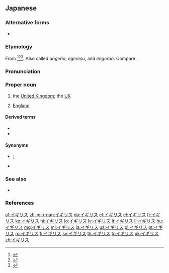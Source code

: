 ==Japanese==
{{DEFAULTSORT:いぎりす}}
{{wikipedia|lang=ja}}

===Alternative forms===
* {{ja-l|英吉利}} {{qualifier|ateji, rare}}

===Etymology===
From {{der|ja|pt|inglês||[[English]]}}<ref>{{R:Kokugo Dai Jiten}}</ref><ref>{{R:Kojien}}</ref><ref>{{R:Daijirin}}</ref>. Also called ''angeria'', ''egeresu'', and ''engeran''. Compare {{etyl|cmn|-}} {{m|cmn|英吉利|tr=Yīngjílì||[[England]]}}.

===Pronunciation===
{{ja-pron|acc=h|a=Ja-Igirisu.ogg}}

===Proper noun===
{{ja-pos|proper}}

# the [[United Kingdom]]; the [[UK]]
# {{lb|ja|informal}} [[England]]

====Derived terms====
* {{ja-r|イギリス人|^イギリスじん}}
* {{ja-r|イギリス帝%国|^イギリス ^てい%こく|[[British Empire]]}}

====Synonyms====
* {{sense|United Kingdom}} {{ja-r|英%国|^えい%こく}}; {{ja-r|連%合%王%国|^れん%ごう% ^おう%こく}}
* {{sense|England}} {{ja-r|イングランド|caps=y}}

===See also===
* {{ja-r|グレートブリテン及び北アイルランド連%合%王%国|^グレート ^ブリテン および ^きた ^アイルランド ^れん%ごう% ^おう%こく|[[United Kingdom of Great Britain and Northern Ireland]]}}

===References===
<references/>

{{topics|ja|United Kingdom|Countries of Europe|Exonyms}}

[[af:イギリス]]
[[zh-min-nan:イギリス]]
[[da:イギリス]]
[[et:イギリス]]
[[el:イギリス]]
[[fr:イギリス]]
[[ko:イギリス]]
[[hi:イギリス]]
[[lo:イギリス]]
[[lv:イギリス]]
[[lt:イギリス]]
[[li:イギリス]]
[[hu:イギリス]]
[[mg:イギリス]]
[[ml:イギリス]]
[[ja:イギリス]]
[[uz:イギリス]]
[[pl:イギリス]]
[[pt:イギリス]]
[[ro:イギリス]]
[[fi:イギリス]]
[[sv:イギリス]]
[[th:イギリス]]
[[tr:イギリス]]
[[uk:イギリス]]
[[zh:イギリス]]